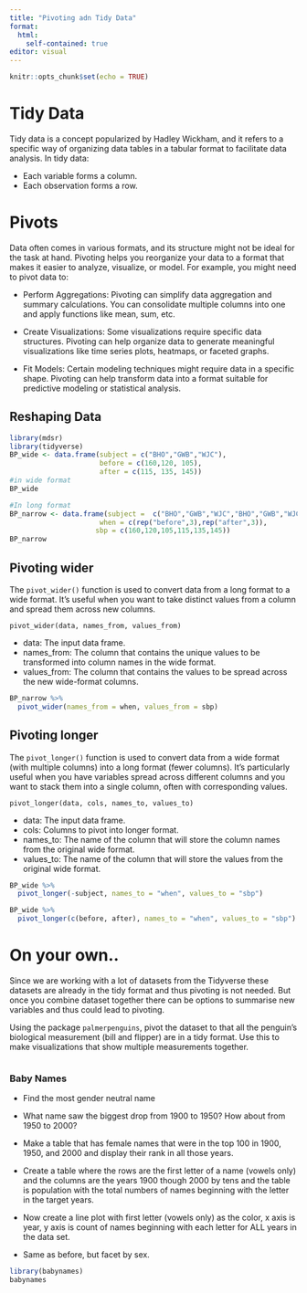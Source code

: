 ```yaml
---
title: "Pivoting adn Tidy Data"
format:
  html:
    self-contained: true
editor: visual
---
```


```r
knitr::opts_chunk$set(echo = TRUE)
```

# Tidy Data

Tidy data is a concept popularized by Hadley Wickham, and it refers to a specific way of organizing data tables in a tabular format to facilitate data analysis. In tidy data:

-   Each variable forms a column.
-   Each observation forms a row.

# Pivots

Data often comes in various formats, and its structure might not be ideal for the task at hand. Pivoting helps you reorganize your data to a format that makes it easier to analyze, visualize, or model. For example, you might need to pivot data to:

-   Perform Aggregations: Pivoting can simplify data aggregation and summary calculations. You can consolidate multiple columns into one and apply functions like mean, sum, etc.

-   Create Visualizations: Some visualizations require specific data structures. Pivoting can help organize data to generate meaningful visualizations like time series plots, heatmaps, or faceted graphs.

-   Fit Models: Certain modeling techniques might require data in a specific shape. Pivoting can help transform data into a format suitable for predictive modeling or statistical analysis.

## Reshaping Data

```r
library(mdsr)
library(tidyverse)
BP_wide <- data.frame(subject = c("BHO","GWB","WJC"),
                      before = c(160,120, 105),
                      after = c(115, 135, 145))
#in wide format
BP_wide
```

```r
#In long format
BP_narrow <- data.frame(subject =  c("BHO","GWB","WJC","BHO","GWB","WJC"),
                      when = c(rep("before",3),rep("after",3)),
                     sbp = c(160,120,105,115,135,145))
BP_narrow                
```

## Pivoting wider

The `pivot_wider()` function is used to convert data from a long format to a wide format. It's useful when you want to take distinct values from a column and spread them across new columns.

```         
pivot_wider(data, names_from, values_from)
```

-   data: The input data frame.
-   names_from: The column that contains the unique values to be transformed into column names in the wide format.
-   values_from: The column that contains the values to be spread across the new wide-format columns.

```r
BP_narrow %>% 
  pivot_wider(names_from = when, values_from = sbp)
```

## Pivoting longer

The `pivot_longer()` function is used to convert data from a wide format (with multiple columns) into a long format (fewer columns). It's particularly useful when you have variables spread across different columns and you want to stack them into a single column, often with corresponding values.

```         
pivot_longer(data, cols, names_to, values_to)
```

-   data: The input data frame.
-   cols: Columns to pivot into longer format.
-   names_to: The name of the column that will store the column names from the original wide format.
-   values_to: The name of the column that will store the values from the original wide format.

```r
BP_wide %>% 
  pivot_longer(-subject, names_to = "when", values_to = "sbp")

BP_wide %>% 
  pivot_longer(c(before, after), names_to = "when", values_to = "sbp")
```



# On your own..

Since we are working with a lot of datasets from the Tidyverse these datasets are already in the tidy format and thus pivoting is not needed. But once you combine dataset together there can be options to summarise new variables and thus could lead to pivoting.

Using the package `palmerpenguins`, pivot the dataset to that all the penguin's biological measurement (bill and flipper) are in a tidy format. Use this to make visualizations that show multiple measurements together.

```r

```

### Baby Names

-   Find the most gender neutral name

-   What name saw the biggest drop from 1900 to 1950? How about from 1950 to 2000?

-   Make a table that has female names that were in the top 100 in 1900, 1950, and 2000 and display their rank in all those years.

-   Create a table where the rows are the first letter of a name (vowels only) and the columns are the years 1900 though 2000 by tens and the table is population with the total numbers of names beginning with the letter in the target years.

-   Now create a line plot with first letter (vowels only) as the color, x axis is year, y axis is count of names beginning with each letter for ALL years in the data set.

-   Same as before, but facet by sex.

```r
library(babynames)
babynames

```
